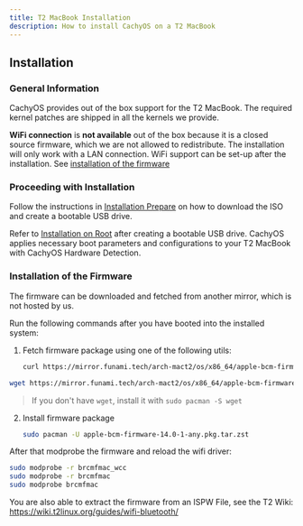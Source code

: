 ```yaml
---
title: T2 MacBook Installation
description: How to install CachyOS on a T2 MacBook
---
```



## Installation

### General Information

CachyOS provides out of the box support for the T2 MacBook. The required kernel patches are shipped in all the kernels we provide.

**WiFi connection** is **not available** out of the box because it is a closed source firmware, which we are not allowed to redistribute.
The installation will only work with a LAN connection. WiFi support can be set-up after the installation.
See [installation of the firmware](#installation-of-the-firmware)

### Proceeding with Installation

Follow the instructions in [Installation Prepare](/installation/installation_prepare#creating-a-bootable-cachyos-usb-drive) on how to download
the ISO and create a bootable USB drive.

Refer to [Installation on Root](/installation/installation_on_root) after creating a bootable USB drive.
CachyOS applies necessary boot parameters and configurations to your T2 MacBook with CachyOS Hardware Detection.

### Installation of the Firmware

The firmware can be downloaded and fetched from another mirror, which is not hosted by us.

Run the following commands after you have booted into the installed system:

<Steps>

1. Fetch firmware package using one of the following utils:

   <Tabs>

   <TabItem label="using curl">

   ```sh
   curl https://mirror.funami.tech/arch-mact2/os/x86_64/apple-bcm-firmware-14.0-1-any.pkg.tar.zst -o apple-bcm-firmware-14.0-1-any.pkg.tar.zst
   ```

   </TabItem>
<TabItem label="using wget">

   ```sh
   wget https://mirror.funami.tech/arch-mact2/os/x86_64/apple-bcm-firmware-14.0-1-any.pkg.tar.zst
   ```

   > If you don't have `wget`, install it with `sudo pacman -S wget`

   </TabItem>
</Tabs>

2. Install firmware package
   ```sh
   sudo pacman -U apple-bcm-firmware-14.0-1-any.pkg.tar.zst
   ```

</Steps>

After that modprobe the firmware and reload the wifi driver:

```bash
sudo modprobe -r brcmfmac_wcc
sudo modprobe -r brcmfmac
sudo modprobe brcmfmac
```

You are also able to extract the firmware from an ISPW File, see the T2 Wiki:
https://wiki.t2linux.org/guides/wifi-bluetooth/
